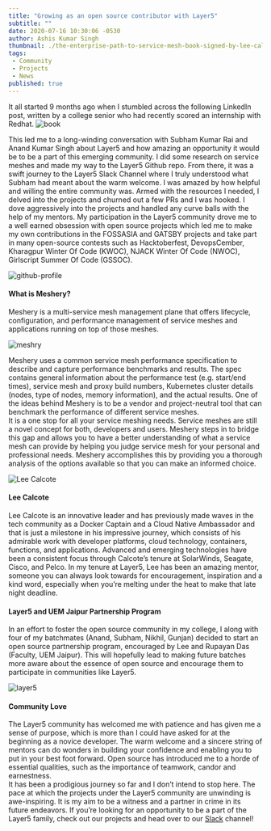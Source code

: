```yaml
---
title: "Growing as an open source contributor with Layer5"
subtitle: ""
date: 2020-07-16 10:30:06 -0530
author: Ashis Kumar Singh
thumbnail: ./the-enterprise-path-to-service-mesh-book-signed-by-lee-calcote.jpg
tags:
 - Community
 - Projects
 - News
published: true
---
```



<BlogWrapper>
It all started 9 months ago when I stumbled across the following LinkedIn post, written by a college senior who had recently scored an internship with Redhat.

<img src={pic3} alt="book"/>

This led me to a long-winding conversation with Subham Kumar Rai and Anand Kumar Singh about Layer5 and how amazing an opportunity it would be to be a part of this emerging community. I did some research on service meshes and made my way to the Layer5 Github repo. From there, it was a swift journey to the Layer5 Slack Channel where I truly understood what Subham had meant about the warm welcome. I was amazed by how helpful and willing the entire community was. Armed with the resources I needed, I delved into the projects and churned out a few PRs and I was hooked. I dove aggressively into the projects and handled any curve balls with the help of my mentors. My participation in the Layer5 community drove me to a well earned obsession with open source projects which led me to make my own contributions in the FOSSASIA and GATSBY projects and take part in many open-source contests such as Hacktoberfest, DevopsCember, Kharagpur Winter Of Code (KWOC), NJACK Winter Of Code (NWOC), Girlscript Summer Of Code (GSSOC).

<img src={pic4} alt="github-profile"/>

#### What is Meshery?

Meshery is a multi-service mesh management plane that offers lifecycle, configuration, and performance management of service meshes and applications running on top of those meshes.<br/>

<img src={pic1} alt="meshry"/>

Meshery uses a common service mesh performance specification to describe and capture performance benchmarks and results. The spec contains general information about the performance test (e.g. start/end times), service mesh and proxy build numbers, Kubernetes cluster details (nodes, type of nodes, memory information), and the actual results. One of the ideas behind Meshery is to be a vendor and project-neutral tool that can benchmark the performance of different service meshes. <br/>
It is a one stop for all your service meshing needs. Service meshes are still a novel concept for both, developers and users. Meshery steps in to bridge this gap and allows you to have a better understanding of what a service mesh can provide by helping you judge service mesh for your personal and professional needs. Meshery accomplishes this by providing you a thorough analysis of the options available so that you can make an informed choice.<br/>

<img className="align-right" src={pic2} alt="Lee Calcote" />

#### Lee Calcote

Lee Calcote is an innovative leader and has previously made waves in the tech community as a Docker Captain and a Cloud Native Ambassador and that is just a milestone in his impressive journey, which consists of his admirable work with developer platforms, cloud technology, containers, functions, and applications. Advanced and emerging technologies have been a consistent focus through Calcote’s tenure at SolarWinds, Seagate, Cisco, and Pelco. In my tenure at Layer5, Lee has been an amazing mentor, someone you can always look towards for encouragement, inspiration and a kind word, especially when you’re melting under the heat to make that late night deadline.


#### Layer5 and UEM Jaipur Partnership Program
In an effort to foster the open source community in my college, I along with four of my batchmates (Anand, Subham, Nikhil, Gunjan) decided to start an open source partnership program, encouraged by Lee and Rupayan Das (Faculty, UEM Jaipur). This will hopefully lead to making future batches more aware about the essence of open source and encourage them to participate in communities like Layer5.

<img src={pic5} alt="layer5"/>

#### Community Love

The Layer5 community has welcomed me with patience and has given me a sense of purpose, which is more than I could have asked for at the beginning as a novice developer. The warm welcome and a sincere string of mentors can do wonders in building your confidence and enabling you to put in your best foot forward. Open source has introduced me to a horde of essential qualities, such as the importance of teamwork, candor and earnestness. <br/>
It has been a prodigious journey so far and I don’t intend to stop here. The pace at which the projects under the Layer5 community are unwinding is awe-inspiring. It is my aim to be a witness and a partner in crime in its future endeavors. If you’re looking for an opportunity to be a part of the Layer5 family, check out our projects and head over to our [Slack](http://slack.layer5.io) channel!

</BlogWrapper>
